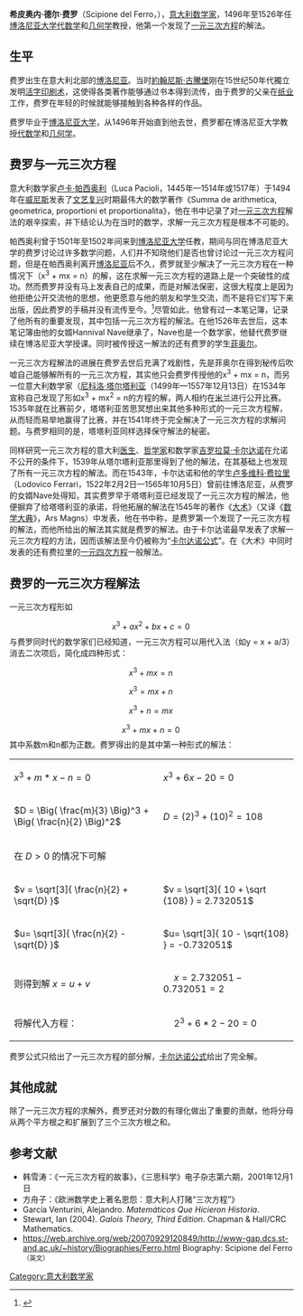 {{Infobox Biography
| subject_name   = 費羅 
| image_name     = 
| image_size     = 250px
| image_caption  = 希皮奧內·德爾·費羅
| date_of_birth  = 1465年2月6日
| place_of_birth = {{flagicon|Romagna}} [[羅馬涅|羅馬涅]][[博洛尼亞|博洛尼亞]]
| date_of_death  = 1526年11月5日
| place_of_death = {{flagicon|Romagna}} [[羅馬涅|羅馬涅]][[博洛尼亞|博洛尼亞]]
| occupation     = [[數學家|數學家]]
}}

'''希皮奥内·德尔·费罗'''（Scipione del Ferro，{{bd|1465年|2月6日|1526年|11月5日|catIdx=F}}），[[意大利|意大利]][[数学家|数学家]]，1496年至1526年任[[博洛尼亚大学|博洛尼亚大学]][[代数学|代数学]]和[[几何学|几何学]]教授，他第一个发现了[[三次方程|一元三次方程]]的解法。

== 生平 ==
费罗出生在意大利北部的[[博洛尼亚|博洛尼亚]]。当时[[約翰尼斯·古騰堡|約翰尼斯·古騰堡]]刚在15世纪50年代獨立发明[[活字印刷术|活字印刷术]]，这使得各类著作能够通过书本得到流传，由于费罗的父亲在[[纸业|纸业]]工作，费罗在年轻的时候就能够接触到各种各样的作品。

费罗毕业于[[博洛尼亚大学|博洛尼亚大学]]，从1496年开始直到他去世，费罗都在博洛尼亚大学教授[[代数学|代数学]]和[[几何学|几何学]]。

== 费罗与一元三次方程 ==
意大利数学家[[卢卡·帕西奥利|卢卡·帕西奥利]]（Luca Pacioli，1445年—1514年或1517年）于1494年在[[威尼斯|威尼斯]]发表了[[文艺复兴|文艺复兴]]时期最伟大的数学著作《Summa de arithmetica, geometrica, proportioni et proportionalita》，他在书中记录了对[[三次方程|一元三次方程]]解法的艰辛探索，并下结论认为在当时的数学，求解一元三次方程是根本不可能的。

帕西奥利曾于1501年至1502年间来到[[博洛尼亚大学|博洛尼亚大学]]任教，期间与同在博洛尼亚大学的费罗讨论过许多数学问题，人们并不知晓他们是否也曾讨论过一元三次方程问题，但是在帕西奥利离开[[博洛尼亚|博洛尼亚]]后不久，费罗就至少解决了一元三次方程在一种情况下（x<sup>3</sup> + mx = n）的解，这在求解一元三次方程的道路上是一个突破性的成功。然而费罗并没有马上发表自己的成果，而是对解法保密，这很大程度上是因为他拒绝公开交流他的思想，他更愿意与他的朋友和学生交流，而不是将它们写下来出版，因此费罗的手稿并没有流传至今。<ref>{{Cite web |url=http://mathworld.wolfram.com/CubicFormula.html |title=Cubic Formula <span style="font-size:smaller;">（英文）</span> |accessdate=2007-06-28 |archive-date=2011-05-22 |archive-url=https://web.archive.org/web/20110522202409/http://mathworld.wolfram.com/CubicFormula.html |dead-url=no }}</ref>尽管如此，他曾有过一本笔记簿，记录了他所有的重要发现，其中包括一元三次方程的解法。在他1526年去世后，这本笔记簿由他的女婿Hannival Nave继承了，Nave也是一个数学家，他替代费罗继续在博洛尼亚大学授课。同时被传授这一解法的还有费罗的学生[[菲奥尔|菲奥尔]]。

一元三次方程解法的进展在费罗去世后充满了戏剧性，先是菲奥尔在得到秘传后吹嘘自己能够解所有的一元三次方程，其实他只会费罗传授他的x<sup>3</sup> + mx = n，而另一位意大利数学家（[[尼科洛·塔尔塔利亚|尼科洛·塔尔塔利亚]]（1499年—1557年12月13日）在1534年宣称自己发现了形如x<sup>3</sup> + mx<sup>2</sup> = n的方程的解，两人相约在[[米兰|米兰]]进行公开比赛。1535年就在比赛前夕，塔塔利亚苦思冥想出来其他多种形式的一元三次方程解，从而轻而易举地赢得了比赛，并在1541年终于完全解决了一元三次方程的求解问题。与费罗相同的是，塔塔利亚同样选择保守解法的秘密。

同样研究一元三次方程的意大利[[医生|医生]]、[[哲学家|哲学家]]和数学家[[吉罗拉莫·卡尔达诺|吉罗拉莫·卡尔达诺]]在允诺不公开的条件下，1539年从塔尔塔利亚那里得到了他的解法，在其基础上也发现了所有一元三次方程的解法。而在1543年，卡尔达诺和他的学生[[卢多维科·费拉里|卢多维科·费拉里]]（Lodovico Ferrari，1522年2月2日—1565年10月5日）曾前往博洛尼亚，从费罗的女婿Nave处得知，其实费罗早于塔塔利亚已经发现了一元三次方程的解法，他便摒弃了给塔塔利亚的承诺，将他拓展的解法在1545年的著作《[[大术|大术]]》（又译《[[数学大典|数学大典]]》，Ars Magns）中发表，他在书中称，是费罗第一个发现了一元三次方程的解法，而他所给出的解法其实就是费罗的解法。由于卡尔达诺最早发表了求解一元三次方程的方法，因而该解法至今仍被称为“[[卡尔达诺公式|卡尔达诺公式]]”。在《大术》中同时发表的还有费拉里的[[一元四次方程|一元四次方程]]一般解法。

== 费罗的一元三次方程解法 ==
一元三次方程形如
:<math>x^3 + ax^2 + bx + c = 0 \,</math>
与费罗同时代的数学家们已经知道，一元三次方程可以用代入法（如y = x + a/3）消去二次项后，简化成四种形式：
:<math>x^3 + mx = n \,</math>
:<math>x^3 = mx + n \,</math>
:<math>x^3 + n = mx \,</math>
:<math>x^3 + mx + n = 0 \,</math>
其中系数m和n都为正数。费罗得出的是其中第一种形式的解法：

{| class="prettytable" 
|<math> x^3+m*x-n=0 \,</math> 
|<math> x^3+6x-20=0 \,</math>
|-
|<math> D = \Big( \frac{m}{3} \Big)^3 + \Big( \frac{n}{2} \Big)^2 </math>
|<math> D = \big( 2 \big)^3 + \big(10 \big)^2 = 108 </math>
|-
|<math> \text{ 在 } D > 0 \text{ 的情况下可解}</math>
|
|-
|<math> v = \sqrt[3]{ \frac{n}{2} + \sqrt{D} } </math>
|<math> v = \sqrt[3]{ 10 + \sqrt {108} } = 2.732051 </math>
|-
|<math> u= \sqrt[3]{ \frac{n}{2} - \sqrt{D} } </math>
|<math> u= \sqrt[3]{ 10 - \sqrt{108} } = -0.732051</math>
|-
|<math> \text { 则得到解 } x=u+v </math>
|<math>\quad x=2.732051-0.732051=2 </math>
|-
|<math> \text{将解代入方程：} </math>
|<math> \quad 2^3+6*2-20=0 </math>
|}

费罗公式只给出了一元三次方程的部分解，[[卡尔达诺公式|卡尔达诺公式]]给出了完全解。

== 其他成就 ==
除了一元三次方程的求解外，费罗还对分数的有理化做出了重要的贡献，他将分母从两个平方根之和扩展到了三个三次方根之和。

== 参考文献 ==
<div class="references-small">
<references />
* 韩雪涛：《一元三次方程的故事》，《三思科学》电子杂志第六期，2001年12月1日
* 方舟子：《欧洲数学史上著名恩怨：意大利人打赌“三次方程”》
* García Venturini, Alejandro. ''Matemáticos Que Hicieron Historia''.
* Stewart, Ian (2004). ''Galois Theory, Third Edition''. Chapman & Hall/CRC Mathematics.
* https://web.archive.org/web/20070929120849/http://www-gap.dcs.st-and.ac.uk/~history/Biographies/Ferro.html Biography: Scipione del Ferro <span style="font-size:smaller;">（英文）</span>
</div>

{{Authority control}}
[[Category:意大利数学家|Category:意大利数学家]]